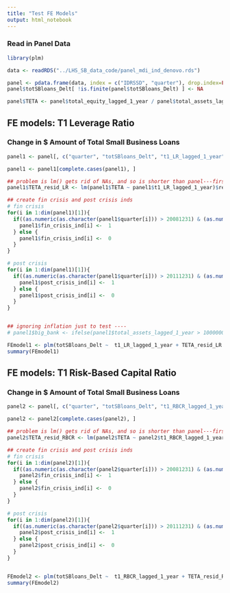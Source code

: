 ```yaml
---
title: "Test FE Models"
output: html_notebook
---
```


### Read in Panel Data

```r
library(plm)

data <- readRDS("../LHS_SB_data_code/panel_mdi_ind_denovo.rds")

panel <- pdata.frame(data, index = c("IDRSSD", "quarter"), drop.index=FALSE, row.names=TRUE)
panel$totSBloans_Delt[ !is.finite(panel$totSBloans_Delt) ] <- NA

panel$TETA <- panel$total_equity_lagged_1_year / panel$total_assets_lagged_1_year

```

## FE models:  T1 Leverage Ratio
### Change in $ Amount of Total Small Business Loans 
```r

panel1 <- panel[, c("quarter", "totSBloans_Delt", "t1_LR_lagged_1_year", "tot_lagged_SB_loans_TA", "ROA", "NPA_TA", "total_assets_lagged_1_year", "TD_TA", "black_ind", "hispanic_ind", "de_novo", "TETA")]

panel1 <- panel1[complete.cases(panel1), ]

## problem is lm() gets rid of NAs, and so is shorter than panel---first must complete.cases
panel1$TETA_resid_LR <- lm(panel1$TETA ~ panel1$t1_LR_lagged_1_year)$resid

## create fin crisis and post crisis inds
# fin crisis
for(i in 1:dim(panel1)[1]){
  if((as.numeric(as.character(panel1$quarter[i])) > 20081231) & (as.numeric(as.character(panel1$quarter[i])) < 20120101)){
    panel1$fin_crisis_ind[i] <-  1
  } else {
    panel1$fin_crisis_ind[i] <-  0
  }
}

# post crisis
for(i in 1:dim(panel1)[1]){
  if((as.numeric(as.character(panel1$quarter[i])) > 20111231) & (as.numeric(as.character(panel1$quarter[i])) < 20160101)){
    panel1$post_crisis_ind[i] <-  1
  } else {
    panel1$post_crisis_ind[i] <-  0
  }
}


## ignoring inflation just to test ----
# panel1$big_bank <- ifelse(panel1$total_assets_lagged_1_year > 1000000, 1, 0)

FEmodel1 <- plm(totSBloans_Delt ~  t1_LR_lagged_1_year + TETA_resid_LR + tot_lagged_SB_loans_TA + ROA + NPA_TA + I(log(panel1$total_assets_lagged_1_year)) + I(log(panel1$total_assets_lagged_1_year) * ROA) + TD_TA + post_crisis_ind + fin_crisis_ind + I(t1_LR_lagged_1_year * black_ind) + I(t1_LR_lagged_1_year * hispanic_ind) + de_novo, data = panel1, model = "within", effect = "individual")
summary(FEmodel1)
```

## FE models:  T1 Risk-Based Capital Ratio
### Change in $ Amount of Total Small Business Loans 

```r

panel2 <- panel[, c("quarter", "totSBloans_Delt", "t1_RBCR_lagged_1_year", "tot_lagged_SB_loans_TA", "ROA", "NPA_TA", "total_assets_lagged_1_year", "TD_TA", "post_crisis_ind", "black_ind", "hispanic_ind", "de_novo", "TETA")]

panel2 <- panel2[complete.cases(panel2), ]

## problem is lm() gets rid of NAs, and so is shorter than panel---first must complete.cases
panel2$TETA_resid_RBCR <- lm(panel2$TETA ~ panel2$t1_RBCR_lagged_1_year)$resid

## create fin crisis and post crisis inds
# fin crisis
for(i in 1:dim(panel2)[1]){
  if((as.numeric(as.character(panel2$quarter[i])) > 20081231) & (as.numeric(as.character(panel2$quarter[i])) < 20120101)){
    panel2$fin_crisis_ind[i] <-  1
  } else {
    panel2$fin_crisis_ind[i] <-  0
  }
}

# post crisis
for(i in 1:dim(panel2)[1]){
  if((as.numeric(as.character(panel2$quarter[i])) > 20111231) & (as.numeric(as.character(panel2$quarter[i])) < 20160101)){
    panel2$post_crisis_ind[i] <-  1
  } else {
    panel2$post_crisis_ind[i] <-  0
  }
}


FEmodel2 <- plm(totSBloans_Delt ~  t1_RBCR_lagged_1_year + TETA_resid_RBCR + tot_lagged_SB_loans_TA + ROA + NPA_TA + I(log(panel2$total_assets_lagged_1_year)) + I(log(panel2$total_assets_lagged_1_year) * ROA) + TD_TA + post_crisis_ind + fin_crisis_ind + I(t1_RBCR_lagged_1_year * black_ind) + I(t1_RBCR_lagged_1_year * hispanic_ind) + de_novo, data = panel2, model = "within", effect = "individual")
summary(FEmodel2)
```
